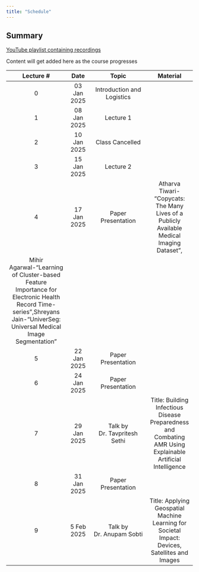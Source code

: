 ```yaml
---
title: "Schedule"
---
```


::: {.callout-tip}
## Summary
[YouTube playlist containing recordings](https://www.youtube.com/@SustainabilityLab-SL)


Content will get added here as the course progresses

:::


| Lecture # |    Date     | Topic          | Material | 
| :------: | :--------: | :-------------------------: |:---------------:| 
|     0     | 03 Jan 2025 | Introduction and Logistics |  
|1| 08 Jan 2025| Lecture 1|
|2| 10 Jan 2025| Class Cancelled|
|3| 15 Jan 2025| Lecture 2|
|4| 17 Jan 2025| Paper Presentation|Atharva Tiwari- "Copycats: The Many Lives of a Publicly Available Medical Imaging Dataset",
Mihir Agarwal-"Learning of Cluster-based Feature Importance for Electronic Health Record Time-series",Shreyans Jain-"UniverSeg: Universal Medical Image Segmentation"|
|5| 22 Jan 2025| Paper Presentation|
|6| 24 Jan 2025| Paper Presentation|
|7| 29 Jan 2025| Talk by Dr. Tavpritesh Sethi|Title: Building Infectious Disease Preparedness and Combating AMR Using Explainable Artificial Intelligence| <a href="https://www.youtube.com/watch?v=KeQ7gTXpA1M" target="_blank">Youtube</a>|
|8| 31 Jan 2025| Paper Presentation|
|9| 5 Feb 2025| Talk by Dr. Anupam Sobti| Title: Applying Geospatial Machine Learning for Societal Impact: Devices, Satellites and Images|
